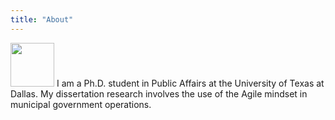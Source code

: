 ```yaml
---
title: "About"
---
```


![](tgreen.jpeg){width="70" height="70"} I am a Ph.D. student in Public Affairs at the University of Texas at Dallas. My dissertation research involves the use of the Agile mindset in municipal government operations.

```r

```
